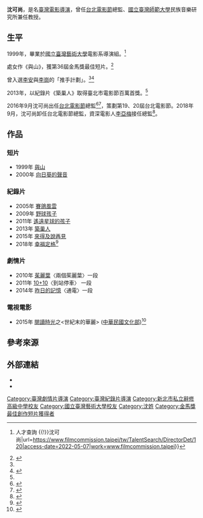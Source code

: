 {{expand|time=2017-01-16T13:17:27+00:00}}
{{藝人
|姓名 = 沈可尚
|類型 = 導演
|圖片 = 
|圖片尺寸 = 
|圖片簡介 = 
|原名 = 
|外文名 = 
|外文 =  
|羅馬拼音 = Ko-shang Shen
|英文名 = 
|暱稱 = 
|其他藝名 = 
|國籍 = {{ROC}}
|民族 = 
|籍貫 = 
|出生日期 = 
|出生地點 = 
|逝世日期 = 
|逝世地點 = 
|職業 = [[電影導演|電影導演]]
|語言 = 
|母校 = [[國立臺灣藝術大學|國立臺灣藝術大學]]
|宗教信仰 =
|配偶 = 
|兒女 = 
|父母 = 
|音樂類型 = 
|演奏樂器 = 
|出身地 = 
|出道作 = 
|出道日期 = 
|代表作 = 
|活躍年代 = 
|唱片公司 = 
|經紀公司 = 
|網站 = 
|獎項 =
|IMDb = 0791479
}}
'''沈可尚'''{{BD|1972年|2月3日|||}}，是名[[臺灣|臺灣]][[台灣電影|電影]][[導演|導演]]，曾任[[台北電影節|台北電影節]]總監、[[國立臺灣師範大學|國立臺灣師範大學]]民族音樂研究所兼任教授。

== 生平 ==
1999年，畢業於[[國立臺灣藝術大學|國立臺灣藝術大學]]電影系導演組。<ref name=":0">{{Cite web|title=台北市電影委員會 {{!}} 人才查詢 {{!}}沈可尚|url=https://www.filmcommission.taipei/tw/TalentSearch/DirectorDet/120|access-date=2022-05-07|work=www.filmcommission.taipei}}</ref>

處女作《與山》，獲第36屆金馬獎最佳短片。<ref>{{cite news | url = http://www.goldenhorse.org.tw/awards/nw/?serach_type=award&sc=10&search_regist_year=1999&ins=30 | deadurl = no | title = 第36屆金馬獎 | accessdate =  | publisher = 臺北金馬影展 | archive-date = 2018-10-08 | archive-url = https://web.archive.org/web/20181008214036/http://www.goldenhorse.org.tw/awards/nw/?serach_type=award&sc=10&search_regist_year=1999&ins=30 }}</ref>

曾入選[[李安|李安]]與[[李崗_(導演)|李崗]]的「推手計劃」。<ref name=":0" /><ref>{{Cite web|title=李安以獎金投入「推手計畫」，贊助台灣導演拍片！|url=http://inews.iwant-radio.com/archives/16650|access-date=2022-05-07|date=2010-11-17|work=iNEWS銀河娛樂新聞|language=zh-TW}}</ref>

2013年，以紀錄片《築巢人》取得臺北市電影節百萬首獎。<ref name=":0" />

2016年9月沈可尚出任[[台北電影節|台北電影節]]總監<ref>{{cite news|title=2017台北電影節 沈可尚出任總監|url=http://www.chinatimes.com/realtimenews/20160929005975-260404|publisher=中時電子報|date=2016-09-29|author=潘鈺楨|accessdate=2016-11-25|archive-date=2016-11-25|archive-url=https://web.archive.org/web/20161125045120/http://www.chinatimes.com/realtimenews/20160929005975-260404|dead-url=no}}</ref><ref>{{cite news|title=沈可尚接台北電影節總監 潘小雪掌台北當代藝術館|url=http://www.chinatimes.com/realtimenews/20161004003828-260405|publisher=中時電子報|date=2016-10-04|author=陳燕珩|accessdate=2016-11-25|archive-date=2016-11-25|archive-url=https://web.archive.org/web/20161125045035/http://www.chinatimes.com/realtimenews/20161004003828-260405|dead-url=no}}</ref>，策劃第19、20屆台北電影節。2018年9月，沈可尚卸任台北電影節總監，資深電影人[[李亞梅|李亞梅]]接任總監<ref>{{Cite web|url=http://m.taipeiff.org.tw/newsCT.aspx?id=304|author=|language=zh-tw|title=台北電影節總監交接 新任總監由李亞梅接任|work=台北電影節|date=2018-09-17|accessdate=2022-04-24}}</ref>。

== 作品 ==
=== 短片 ===
* 1999年 [[與山|與山]]
* 2000年 [[向日葵的聲音|向日葵的聲音]]

=== 紀錄片 ===
* 2005年 [[賽鴿風雲|賽鴿風雲]]
* 2009年 [[野球孩子|野球孩子]]
* 2011年 [[遙遠星球的孩子|遙遠星球的孩子]]
* 2013年 [[築巢人|築巢人]]
* 2015年 [[來得及說再見|來得及說再見]]
* 2018年 [[幸福定格|幸福定格]]<ref>{{cite news|title=《幸福定格》導演沈可尚——直視婚姻尷尬，幸福就已存在|url=https://www.twreporter.org/a/photo-1oneimage-art-shen-ko-shang|publisher=報導者|date=2019-08-06|author=一影像|accessdate=2019-11-29|archive-date=2019-08-07|archive-url=https://web.archive.org/web/20190807092030/https://www.twreporter.org/a/photo-1oneimage-art-shen-ko-shang|dead-url=no}}</ref>

=== 劇情片 ===
* 2010年 [[茱麗葉|茱麗葉]]〈兩個茱麗葉〉一段
* 2011年 [[10+10|10+10]]〈到站停車〉 一段
* 2014年 [[昨日的記憶|昨日的記憶]]〈通電〉一段

=== 電視電影 ===
*2015年 [[閱讀時光|閱讀時光]]之<世紀末的華麗> ([[中華民國文化部|中華民國文化部]])<ref>{{cite news|title=世紀末的華麗|url=https://www.ttv.com.tw/writers/writers/dispPageBox/reading/ReadingCP0e4f.html?ddsPageID=STORY2|publisher=台視|date=2015-04-25|author=中華民國文化部、稻田電影工作室|accessdate=2020-05-04|archive-date=2021-07-12|archive-url=https://web.archive.org/web/20210712113832/https://www.ttv.com.tw/writers/writers/dispPageBox/reading/ReadingCP0e4f.html?ddsPageID=STORY2|dead-url=no}}</ref>

==參考來源==
{{reflist}}

== 外部連結 ==
* {{mtime people|1176590}}
* {{imdb|0791479}}
{{金馬獎最佳創作短片}}
[[Category:臺灣劇情片導演|Category:臺灣劇情片導演]]
[[Category:臺灣紀錄片導演|Category:臺灣紀錄片導演]]
[[Category:新北市私立辭修高級中學校友|Category:新北市私立辭修高級中學校友]]
[[Category:國立臺灣藝術大學校友|Category:國立臺灣藝術大學校友]]
[[Category:沈姓|Category:沈姓]]
[[Category:金馬獎最佳創作短片獲得者|Category:金馬獎最佳創作短片獲得者]]